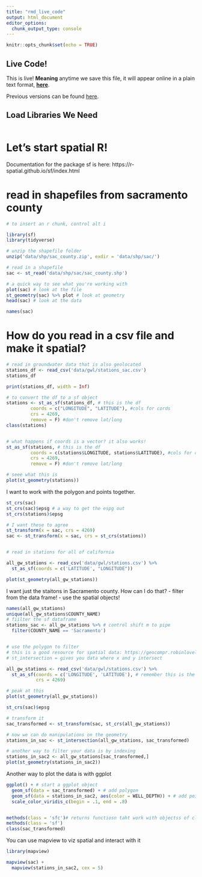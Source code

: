 ```yaml
---
title: "rmd_live_code"
output: html_document
editor_options: 
  chunk_output_type: console
---
```


```r
knitr::opts_chunk$set(echo = TRUE)
```

## Live Code!

This is live! **Meaning** anytime we save this file, it will appear online in a plain text format, [**here**](https://dl.dropboxusercontent.com/s/fbcybzmhb7phgph/r4wrds_live_rmd.Rmd?dl=0).

Previous versions can be found [here](https://github.com/r4wrds/discussion/tree/main/live_code).

## Load Libraries We Need

```r

```

# Let's start spatial R!

Documentation for the package sf is here: https://r-spatial.github.io/sf/index.html


# read in shapefiles from sacramento county


```r
# to insert an r chunk, control alt i

library(sf)
library(tidyverse)

# unzip the shapefile folder
unzip('data/shp/sac_county.zip', exdir = 'data/shp/sac/')

# read in a shapefile
sac <- st_read('data/shp/sac/sac_county.shp')

# a quick way to see what you're working with
plot(sac) # look at the file
st_geometry(sac) %>% plot # look at geometry
head(sac) # look at the data

names(sac)

```


# How do you read in a csv file and make it spatial?


```r
# read in groundwater data that is also geolocated
stations_df <- read_csv('data/gwl/stations_sac.csv')
stations_df

print(stations_df, width = Inf)

# to convert the df to a sf object
stations <- st_as_sf(stations_df, # this is the df 
         coords = c("LONGITUDE", "LATITUDE"), #cols for cords
         crs = 4269,
         remove = F) #don't remove lat/long
class(stations)


# what happens if coords is a vector? it also works!
st_as_sf(stations, # this is the df 
         coords = c(stations$LONGITUDE, stations$LATITUDE), #cols for cords
         crs = 4269,
         remove = F) #don't remove lat/long

# seee what this is
plot(st_geometry(stations))

```

I want to work with the polygon and points together. 

```r
st_crs(sac)
st_crs(sac)$epsg # a way to get the espg out
st_crs(stations)$epsg

# I want these to agree
st_transform(x = sac, crs = 4269)
sac <- st_transform(x = sac, crs = st_crs(stations))


# read in stations for all of california

all_gw_stations <- read_csv('data/gwl/stations.csv') %>% 
  st_as_sf(coords = c('LATITUDE', "LONGITUDE"))

plot(st_geometry(all_gw_stations))

```

I want just the staitons in Sacramento county. How can I do that? 
- filter from the data frame!
- use the spatial objects!

```r
names(all_gw_stations)
unique(all_gw_stations$COUNTY_NAME)
# fiilter the sf dataframe
stations_sac <- all_gw_stations %>% # control shift m to pipe
  filter(COUNTY_NAME == 'Sacramento')


# use the polygon to filter
# this is a good resource for spatial data: https://geocompr.robinlovelace.net/geometry-operations.html
# st_intersection = gives you data where x and y intersect

all_gw_stations <- read_csv('data/gwl/stations.csv') %>% 
  st_as_sf(coords = c('LONGITUDE', 'LATITUDE'), # remember this is the ordr of coordinates!!!
           crs = 4269)

# peak at this
plot(st_geometry(all_gw_stations))

st_crs(sac)$epsg

# transform it
sac_transformed <- st_transform(sac, st_crs(all_gw_stations))

# now we can do manipulations on the geometry 
stations_in_sac <- st_intersection(all_gw_stations, sac_transformed)

# another way to filter your data is by indexing
stations_in_sac2 <- all_gw_stations[sac_transformed,]
plot(st_geometry(stations_in_sac2))


```


Another way to plot the data is with ggplot


```r
ggplot() + # start a ggplot object
  geom_sf(data = sac_transformed) + # add polygon
  geom_sf(data = stations_in_sac2, aes(color = WELL_DEPTH)) + # add points
  scale_color_viridis_c(begin = .1, end = .8)


methods(class = 'sfc')# returns functiosn taht work with objectss of class sfc
methods(class = 'sf')
class(sac_transformed)

```


You can use mapview to viz spatial and interact with it 

```r
library(mapview)

mapview(sac) +
  mapview(stations_in_sac2, cex = 5)

```










